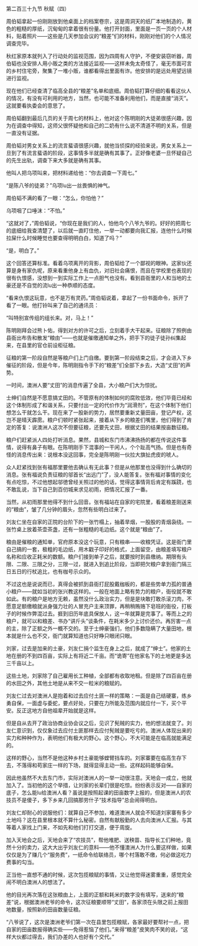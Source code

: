 

第二百三十九节 秋赋（四）

周伯韬拿起一份刚刚放到他桌面上的档案卷宗，这是周洞天的纸厂本地制造的，黄色的粗糙的厚纸，沉甸甸的拿着很有份量。他打开封面，里面是一页一页的个人材料，贴着照片――这些是几天参加会议的“粮差”们的材料，刚刚对他们的个人情况调查完毕。

秋红家原本就列入了行动处的监视范围，因为四周有人守护，不便安装窃听器，周伯韬也没安排人用小贩之类的方法接近监视――这样未免太奇怪了，毫无市面可言的乡村住宅旁，聚集了一堆小贩，谁都看得出里面有诈。他安排的是远处用望远镜进行监视。

现在他们已经查清了临高全县的“粮差”名单和底细。周伯韬打算仔细的看看这伙人的情况，有没有可利用的地方，当然，也可能不准备利用他们，而是直接“消灭”。这就要看执委会的意思了。

周伯韬翻到最后几页的关于周七的材料上，他对这个陈明刚的大徒弟很感兴趣，因为在调查中得知，这师父很怀疑他和自己的二奶有什么说不清道不明的关系，但是一直没有证据。

周伯韬对男女关系上的流言蜚语很感兴趣，就他当侦探的经验来说，男女关系上一旦到了有流言蜚语的阶段，这事情多半就是确有其事了。正好像老婆一旦怀疑自己的先生出轨，调查下来大多就是确有其事。

他叫人把乌项叫来，把材料递给他：“你去调查一下周七。”

“是陈八爷的徒弟？”乌项lu出一丝畏惧的神气。

周伯韬不满的看了一眼：“怎么，你怕他？”

乌项咽了口唾沫：“不怕。”

“这就对了，”周伯韬说，“你现在是我们的人，怕他鸟个八爷九爷的。好好的把周七的底细给我查清楚了，以后就一直盯住他，一举一动都要向我汇报，连他什么时候拉屎什么时候睡觉也要查得明明白白，知道了吗？”

“是，明白了。”

这个回答还算标准。看着乌项离开的背影，周伯韬给了一个鄙视的眼神。这家伙还算是身有家仇呢，原来看重他身上有血仇，对旧社会痛恨，而且在学校里也表现的很有仇恨感，没想到一到实际工作上一点胆气也没有。看到县衙里的人和当地的土豪还是不自觉的流lu出一种恭顺的态度。

“看来仇恨这玩意，也不是万有灵药。”周伯韬说着，拿起了一份书面命令，拆开了看了一眼。他打铃叫来了自己的通讯员：

“叫特别宣传组的组长来。对，马上！”

陈明刚拜会过熊卜佑，得到对方的许可之后，立刻着手大干起来。征粮除了照例由县衙出布告和散发“粮由”――也就是催缴通知单之外，把手下的徒子徒孙纠集起来，在县里的官仓前设柜征粮。

征粮的第一阶段自然是等粮户们上门自缴。要到第一阶段结束之后，才会进入下乡催征的阶段，但是今年，陈明刚指令手下的“粮差”们全部下乡去，大造“丈田”的声势。

一时间，澳洲人要“丈田”的消息传遍了全县，大小粮户们大为惊扰。

士绅们自然是不愿意搞丈田的。不管原有的体制如何的腐败低效，他们毕竟已经和这个体制形成了和谐关系，只要付出一定的代价作为“润滑剂”，在这个体制下他们想怎么干就怎么干。现在来了一股新的势力，居然要重新丈量田亩，登记产权，这岂不是晴天霹雳。粮户们顿时紧张起来，接着从下乡的粮差们嘴里，他们得到了肯定的答复：说澳洲人这次不但要征粮，还要先丈田，根据丈田的结果按亩数征粮。

粮户们赶紧派人四处打听消息。果然，县城和东门市沸沸扬扬的都在传说这件事情，说得有鼻子有眼。在陈明刚手下混事的一干闲人，个个趾高气扬。但是也有奇怪的消息传出来：说根本没这回事，完全是陈明刚一伙拉大旗扯虎皮的唬人。

众人赶紧找到张有福那里要他去确认有无此事？但是从他那里也没得到什么确切的消息。张有福说负责征粮的邬首长“出远门”了，没人能答复。张有福对事情的变化有点吃惊，不过他想起邬徳曾经关照过的他的话，觉得这事情背后肯定有蹊跷，也不敢乱说，当下自己到百仞城来求见初雨，把情况汇报了一番。

当然，从初雨那里他得不到什么回音。张有福站在自家的宅院里，看着粮差刚送来的“粮由”，皱了几分钟的眉头，忽然有些明白过来了。

刘友仁坐在自家的正院的台阶下的一张竹榻上，抽着旱烟，一股股的青烟袅绕。一张竹桌上放着茶壶茶盏，还有一张粗糙的毛边纸。这个就是“粮由”了。

粮由是催粮的通知单，官府原本没这个玩意，只有粮串――收粮凭证。这是衙门里自己搞的一套，极粗的毛边纸，用木戳子印好的格式，上面留空，由粮差填写粮户名称和应收正耗米的数额。粮户们接到单子之后，就要按时到县缴纳。期限有头限、二限、三限之分，三限一过，就进入到追比阶段，当即把欠粮户拿到衙门隔三日五日的行杖追比，也有枷号示众的。

不过这也是说说而已，真得会被抓到县衙打屁股戴枷板的，都是些势单力孤的普通小粮户――就如当初的张兴教这样的。一般在地面上略有势力的粮户，衙役就不敢如此。有的粮户是地方无赖，虽然没什么政治实力，但是是块敢打敢杀滚刀肉，不愿意足额缴粮就派身强力壮的人冒充户主来顶罪，再稍稍贿赂下皂班的衙役，打板子的时候作弊混过去。捱到旧历年底具保放人，这一年就算是完事了。等而上之的粮户，就可以和粮差、书办“讲斤头”谈条件，在耗米多少上讨价还价。再厉害一点的主，除了正额之外一概不交的。至于士绅豪强们，他们多数隐瞒了大量田地，根本就是什么也不交，衙门就算知道也只好睁只眼闭只眼。

刘家，过去是加来的土豪，刘友仁捐个监生在身上之后，就成了“绅士”。他家的土地在册的不到四百亩，实际上有将近二千亩。而“诡寄”在他家名下的土地更是多达三千亩以上。

这些土地，刘家除了自己雇用长工种植，全部都有收取地租。但是除了四百亩在册的水田之外，其他土地是从来不交一粒米的粮赋的。

刘友仁过去对澳洲人是抱着和过去应付土匪一样的策略：一面是自己结硬寨，练乡勇自保，一面虚与委蛇，要点好处，只要在力所能及范围内就应付一下，买个平安。反正这地方自他祖辈开始就是这样。

但是自从去开了政治协商业协会议之后，见识了髡贼的实力，他的想法就变了。刘友仁意识到，仅仅象过去应付土匪那样去应付髡贼是要吃亏的。澳洲人体现出来的实力和种种作为，表明他们有极大的野心。这个野心，不大可能是在临高就能满足的。

这样的野心，当然不是他这种乡村土豪能够螳臂挡车的。刘家寨要在临高生存下去，不落得和苟家庄一样的下场，就得显得主动一些。这样起码能够自保。

因此他虽然不大去东门市，实际对澳洲人的一举一动很注意。天地会一成立，他就加入了。当初他的这个举措，让刘家的长辈们很是吃惊。纷纷表示反对――自家的底子，怎么能lu给澳洲人看？虽说是按照起课的田亩数字上报的，但是澳洲人的农技员不是傻子，多下乡来几回搞那劳什子“技术指导”总会闹得明白。

刘友仁却耐心的说服他们：就算自己不参加，难道澳洲人就会不知道刘家寨有多少土地吗？这在县里根本就不算什么秘密。自然有献殷勤的人去向澳洲人汇报。与其等着人家找上门来，不如先和他们打打交道，便于周旋。

加入天地会之后，天地会来了“农技员”，帮他堆肥、送秧苗、指导长工们种地，竟然十分的卖力，这大大出乎刘友仁的意料――他不懂澳洲人为什么要这样做，如果仅仅是为了赚几个“服务费”，一纸命令给联络员，哪个村落敢不缴，何必做这吃力费事的勾当。

正当他一直想不通的时候，这次包揽粮赋的事情，又让他觉得迷雾重重，感觉完全闹不明白澳洲人的想法了。

他的目光再次落在这张粮由上，上面的正额和耗米的数字没有填写，送来的“粮差”说，根据澳洲老爷的命令，这次征粮要顺带“丈田”，各家须在头限之前上报田地数量，按照新的田亩数量征粮。

“八爷说了，这次是澳洲老爷们第一次在县里包揽粮赋，各家最好要帮衬一点，把自家的田亩数报得确实些――免得惹恼了他们。”来得“粮差”皮笑肉不笑的说，“这样大伙都过得去，我们办差的人也好有个交代。”

